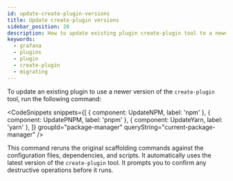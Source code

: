 ```yaml
---
id: update-create-plugin-versions
title: Update create-plugin versions
sidebar_position: 20
description: How to update existing plugin create-plugin tool to a newer version.
keywords:
  - grafana
  - plugins
  - plugin
  - create-plugin
  - migrating
---
```



To update an existing plugin to use a newer version of the `create-plugin` tool, run the following command:

<CodeSnippets
  snippets={[
    { component: UpdateNPM, label: 'npm' },
    { component: UpdatePNPM, label: 'pnpm' },
    { component: UpdateYarn, label: 'yarn' },
  ]}
  groupId="package-manager"
  queryString="current-package-manager"
/>

This command reruns the original scaffolding commands against the configuration files, dependencies, and scripts. It automatically uses the latest version of the `create-plugin` tool. It prompts you to confirm any destructive operations before it runs.
